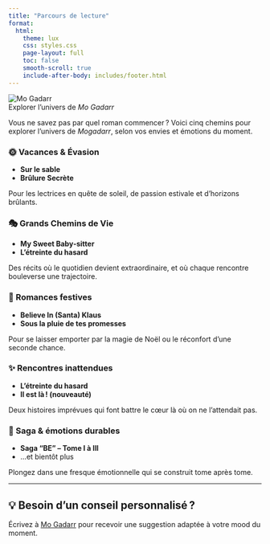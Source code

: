 ```yaml
---
title: "Parcours de lecture"
format:
  html:
    theme: lux
    css: styles.css
    page-layout: full
    toc: false
    smooth-scroll: true
    include-after-body: includes/footer.html
---
```



<div class="banner-container">
  <img src="images/banner-mo-gadarr.png" class="banner-image" alt="Mo Gadarr" />
  <div class="banner-text">Explorer l’univers de <em>Mo Gadarr</em></div>
</div>



Vous ne savez pas par quel roman commencer ? Voici cinq chemins pour explorer l’univers de *Mogadarr*, selon vos envies et émotions du moment.


:::{.grid .card-grid .wider-cards columns=2}

::: {.card}
### 🌞 Vacances & Évasion

- **Sur le sable**  
- **Brûlure Secrète**

Pour les lectrices en quête de soleil, de passion estivale et d’horizons brûlants.
:::

::: {.card}
### 🎭 Grands Chemins de Vie

- **My Sweet Baby‑sitter**  
- **L'étreinte du hasard**

Des récits où le quotidien devient extraordinaire, et où chaque rencontre bouleverse une trajectoire.
:::

::: {.card}
### 🎄 Romances festives

- **Believe In (Santa) Klaus**  
- **Sous la pluie de tes promesses**

Pour se laisser emporter par la magie de Noël ou le réconfort d’une seconde chance.
:::

::: {.card}
### ✨ Rencontres inattendues

- **L'étreinte du hasard**  
- **Il est là ! (nouveauté)**

Deux histoires imprévues qui font battre le cœur là où on ne l’attendait pas.
:::

::: {.card}
### 📖 Saga & émotions durables

- **Saga “BE” – Tome I à III**  
- …et bientôt plus

Plongez dans une fresque émotionnelle qui se construit tome après tome.

:::

:::

---

## 💡 Besoin d’un conseil personnalisé ?

Écrivez à <a href="mailto:mogadarr@gmail.com">Mo Gadarr</a> pour recevoir une suggestion adaptée à votre mood du moment.

